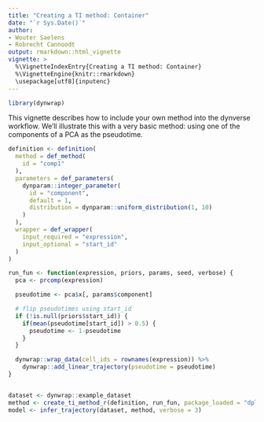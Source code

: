 ```yaml
---
title: "Creating a TI method: Container"
date: "`r Sys.Date()`"
author:
- Wouter Saelens
- Robrecht Cannoodt
output: rmarkdown::html_vignette
vignette: >
  %\VignetteIndexEntry{Creating a TI method: Container}
  %\VignetteEngine{knitr::rmarkdown}
  \usepackage[utf8]{inputenc}
---
```


```r
library(dynwrap)
```


This vignette describes how to include your own method into the dynverse workflow. We'll illustrate this with a very basic method: using one of the components of a PCA as the pseudotime.

```r
definition <- definition(
  method = def_method(
    id = "comp1"
  ),
  parameters = def_parameters(
    dynparam::integer_parameter(
      id = "component",
      default = 1,
      distribution = dynparam::uniform_distribution(1, 10)
    )
  ),
  wrapper = def_wrapper(
    input_required = "expression",
    input_optional = "start_id"
  )
)

run_fun <- function(expression, priors, params, seed, verbose) {
  pca <- prcomp(expression)

  pseudotime <- pca$x[, params$component]

  # flip pseudotimes using start_id
  if (!is.null(priors$start_id)) {
    if(mean(pseudotime[start_id]) > 0.5) {
      pseudotime <- 1-pseudotime
    }
  }

  dynwrap::wrap_data(cell_ids = rownames(expression)) %>%
    dynwrap::add_linear_trajectory(pseudotime = pseudotime)
}


dataset <- dynwrap::example_dataset
method <- create_ti_method_r(definition, run_fun, package_loaded = "dplyr")
model <- infer_trajectory(dataset, method, verbose = 3)
```


<!-- There are two main ways to add a new method: -->

<!-- * **Directly within R**. In this case you create an R function or R packages. The user will have to install all dependencies. This is the use case described here. -->
<!-- * **Using a docker**. In this case you create a docker which uses some input files (eg. a file containing the expression) and returns some output files. This use case is described in a separate vignette. -->

<!-- The main function to create a new ti method is `create_ti_method_r`. This wraps: -->

<!-- * The name of the method -->
<!-- * The main function to run a method on a dataset -->
<!-- * The parameters required by a method, and their ranges -->

<!-- ## Input -->

<!-- To test our method, we will use a very simple toy data example. -->

<!-- ```{r, message=FALSE} -->
<!-- library(dynwrap) -->
<!-- library(dplyr) -->
<!-- ``` -->

<!-- The main function will receive three different types of input parameters: the expression data, extra parameters and prior information. -->

<!-- ### Expression data -->

<!-- The raw `counts` or normalised `expression`. This is a matrix with in the columns different features (genes) and in the rows different cells. -->

<!-- ```{r} -->
<!-- ncells <- 1000 -->
<!-- pseudotime <- runif(ncells) -->

<!-- expression <- matrix( -->
<!--   c( -->
<!--     (pseudotime - 0.5) ** 2, -->
<!--     sqrt(pseudotime + 20), -->
<!--     pseudotime -->
<!--   ), -->
<!--   ncol = 3, -->
<!--   dimnames = list(as.character(rep(seq_len(ncells))), as.character(c("A", "B", "C"))) -->
<!-- ) -->
<!-- expression <- expression + rnorm(length(expression), sd = 0.02) -->
<!-- ``` -->

<!-- In this example, we'll use the expression data as follows: -->
<!-- ```{r} -->
<!-- pca <- prcomp(expression) -->
<!-- ``` -->

<!-- ### Parameters -->

<!-- The main function can accept any additional parameters, which should also be defined in a parameter set This allows you to specify the type of parameter (integer, numeric, character, logical, ...), the possible range of values and the default value. Check out `?dynparam` for more information on the possible options. -->

<!-- In this example we'll define one parameter, the `component`: -->

<!-- ```{r} -->
<!-- parameters <- dynparam::parameter_set( -->
<!--   dynparam::integer_parameter( -->
<!--     id = "component", -->
<!--     description = "The component to use", -->
<!--     default = 1L, -->
<!--     distribution = dynparam::uniform_distribution(lower = 1L, upper = 10L) -->
<!--   ) -->
<!-- ) -->
<!-- ``` -->

<!-- ```{r} -->
<!-- component <- 1 -->
<!-- pseudotime <- pca$x[, component] -->
<!-- pseudotime <- (pseudotime - min(pseudotime)) / (max(pseudotime) - min(pseudotime)) -->
<!-- ``` -->

<!-- ### Prior information -->

<!-- Prior information can be required (no default) or optional (default is `NULL`).  -->

<!-- Following prior information requests are possible: -->

<!-- ```{r, echo=FALSE} -->
<!-- data("priors", package = "dynwrap") -->
<!-- priors %>%  -->
<!--   select(`Name of parameter`=prior_id, `Description`=description) %>%  -->
<!--   knitr::kable("markdown") -->
<!-- ``` -->

<!-- In this example we will use the `start_id`... -->
<!-- ```{r} -->
<!-- start_id <- as.character(which.min(pseudotime)) -->
<!-- ``` -->

<!-- as follows -->

<!-- ```{r} -->
<!-- if (!is.null(start_id)) { -->
<!--   if(mean(pseudotime[start_id]) > 0.5) { -->
<!--     pseudotime <- 1-pseudotime -->
<!--   } -->
<!-- } -->
<!-- ``` -->
<!-- ## Output -->

<!-- In the end, the output of the method should be transformed into the common trajectory format: -->

<!-- ![](../man/figures/overview_wrapping_v2.png) -->

<!-- The topology of the trajectory requires: -->

<!-- * `milestone_ids` The ids of the milestones in the trajectory. Type: Character vector. -->
<!-- * `milestone_network` The network of the milestones. Is a dataframe with columns from, to, length and whether it is directed -->
<!-- * `divergence_regions` A data frame specifying the divergence regions between milestones (e.g. a bifurcation). Is a dataframe containing a divergence_id, milestone_id, and is_start (TRUE when this milestone is the start of this divergence -->

<!-- ```{r} -->
<!-- milestone_ids <- c("A", "B") -->
<!-- milestone_network <- tibble(from = "A", to = "B", length = 1, directed = TRUE) -->
<!-- divergence_regions <- tibble() -->
<!-- ``` -->

<!-- The location of the cells can be provided in two ways: -->

<!-- * `milestone_percentages` A data frame specifying what percentage milestone each cell consists of. Is a dataframe with columns cell_id, milestone_id, and percentage -->
<!-- * `progressions` Specifies the progression of a cell along a transition in the milestone_network. Is a dataframe with columns cell_id, from, to, and percentage -->

<!-- Example of `milestone_percentages`: -->
<!-- ```{r} -->
<!-- milestone_percentages <- bind_rows( -->
<!--   tibble( -->
<!--     milestone_id = "A", -->
<!--     cell_id = names(pseudotime), -->
<!--     percentage = 1-pseudotime -->
<!--   ), -->
<!--   tibble( -->
<!--     milestone_id = "B", -->
<!--     cell_id = names(pseudotime), -->
<!--     percentage = pseudotime -->
<!--   ) -->
<!-- ) -->
<!-- ``` -->

<!-- Example of `progressions`: -->
<!-- ```{r} -->
<!-- progressions <- tibble( -->
<!--   cell_id = names(pseudotime), -->
<!--   from = "A", -->
<!--   to = "B", -->
<!--   percentage = pseudotime -->
<!-- ) -->
<!-- ``` -->

<!-- We can now wrap this information up: -->
<!-- ```{r} -->
<!-- trajectory <-  -->
<!--   wrap_data( -->
<!--     cell_id = names(pseudotime) -->
<!--   ) %>%  -->
<!--   add_trajectory( -->
<!--     milestone_ids = milestone_ids, -->
<!--     milestone_network = milestone_network, -->
<!--     divergence_regions = divergence_regions, -->
<!--     progressions = progressions # either milestone_percentages or progressions have to be provided -->
<!--   ) -->
<!-- ``` -->

<!-- In some cases, we already provide functions which do the calculation of milestone_percentages or progressions. For example, when a method returns only a linear trajectory with pseudotime: -->

<!-- ```{r} -->
<!-- trajectory <-  -->
<!--   wrap_data( -->
<!--     cell_ids = names(pseudotime) -->
<!--   ) %>%  -->
<!--   add_linear_trajectory(pseudotime) -->
<!-- ``` -->

<!-- We can plot this output using the plotting functions provided by the `dynplot` package: -->

<!-- ```{r} -->
<!-- if ("dynplot" %in% rownames(installed.packages())) { -->
<!--   dynplot::plot_dimred(trajectory, "pseudotime", expression_source = expression) -->
<!-- } -->
<!-- ``` -->

<!-- ## Creating the method object -->

<!-- Combining everything in a function: -->

<!-- ```{r} -->
<!-- run_fun <- function(expression, component, start_id = NULL, seed = NA, verbose = FALSE) { -->
<!--   if (length(seed) == 1 && is.finite(seed)) set.seed(seed) -->

<!--   # do pca and extract pseudotime -->
<!--   pca <- prcomp(expression) -->

<!--   pseudotime <- pca$x[, component] -->

<!--   # flip pseudotime using start_id -->
<!--   if (!is.null(start_id)) { -->
<!--     if(mean(pseudotime[start_id]) > 0.5) { -->
<!--       pseudotime <- 1-pseudotime -->
<!--     } -->
<!--   } -->

<!--   # convert to common format -->
<!--   wrap_data( -->
<!--     cell_ids = names(pseudotime) -->
<!--   ) %>%  -->
<!--   add_linear_trajectory(pseudotime) -->
<!-- } -->
<!-- ``` -->

<!-- We can now create the TI object -->

<!-- ```{r} -->
<!-- ti_dummy <- create_ti_method_r( -->
<!--   id = "dummy",  -->
<!--   name = "Dummy", -->
<!--   parameters = parameters, -->
<!--   run_fun = run_fun, -->
<!--   input_required = "expression", -->
<!--   input_optional = NULL, -->
<!--   output = "linear_trajectory" -->
<!-- ) -->
<!-- ``` -->

<!-- This function also has several optional parameters, among which: -->

<!-- * R packages which have to be installed, and R packages which have to be installed and loaded -->
<!-- * The function to plot the output of a method, default is `dynplot::plot_default` -->
<!-- * A short name of the method -->

<!-- ## Running the method -->

<!-- Running the method is easy given a dataset. -->

<!-- ```{r} -->
<!-- dataset <- wrap_data("", rownames(expression)) %>% add_expression(expression, expression) -->

<!-- model <- infer_trajectory(dataset, ti_dummy()) -->
<!-- ``` -->

<!-- ```{r} -->
<!-- if ("dynplot" %in% rownames(installed.packages())) { -->
<!--   dynplot::plot_dimred(model, color_cells = "pseudotime" , expression_source = dataset$expression) -->
<!-- } -->
<!-- ``` -->

<!-- ## Making your method available for other users -->

<!-- The easiest way to make your method available to other users is by creating an [R package which exports the `ti_*` function](http://r-pkgs.had.co.nz/). -->

<!-- We also strongly encourage you to include within our collection of TI methods available in the [dynmethods R package](https://github.com/dynverse/dynmethods). Feel free to [create an issue](https://github.com/dynverse/dynmethods/labels/new%20method) or [send us a pull request](https://github.com/dynverse/dynmethods/pulls). -->
